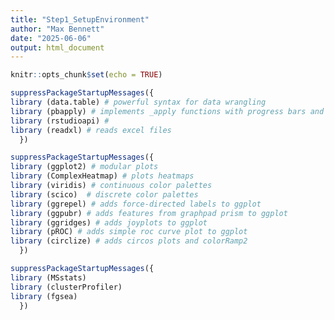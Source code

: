 ```yaml
---
title: "Step1_SetupEnvironment"
author: "Max Bennett"
date: "2025-06-06"
output: html_document
---
```


```r
knitr::opts_chunk$set(echo = TRUE)
```

```r
suppressPackageStartupMessages({
library (data.table) # powerful syntax for data wrangling
library (pbapply) # implements _apply functions with progress bars and parallelization
library (rstudioapi) # 
library (readxl) # reads excel files
  })
```

```r
suppressPackageStartupMessages({
library (ggplot2) # modular plots
library (ComplexHeatmap) # plots heatmaps
library (viridis) # continuous color palettes 
library (scico)  # discrete color palettes
library (ggrepel) # adds force-directed labels to ggplot
library (ggpubr) # adds features from graphpad prism to ggplot
library (ggridges) # adds joyplots to ggplot
library (pROC) # adds simple roc curve plot to ggplot 
library (circlize) # adds circos plots and colorRamp2
  })
```

```r
suppressPackageStartupMessages({
library (MSstats)
library (clusterProfiler)
library (fgsea)
  })
```


